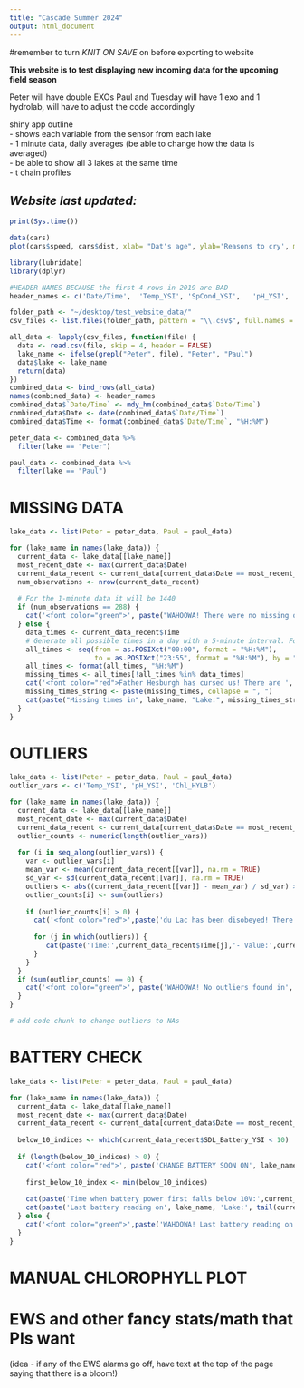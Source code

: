 ```yaml
---
title: "Cascade Summer 2024"
output: html_document
---
```


#remember to turn *KNIT ON SAVE* on before exporting to website

**This website is to test displaying new incoming data for the upcoming field season**

Peter will have double EXOs
Paul and Tuesday will have 1 exo and 1 hydrolab, will have to adjust the code accordingly  


shiny app outline <br>
  - shows each variable from the sensor from each lake <br>
    - 1 minute data, daily averages (be able to change how the data is averaged) <br>
    - be able to show all 3 lakes at the same time<br>
  - t chain profiles<br>


## *Website last updated:*
```r
print(Sys.time())
```


```r
data(cars)
plot(cars$speed, cars$dist, xlab= "Dat's age", ylab='Reasons to cry', main='Test Plot')
```

```r
library(lubridate)
library(dplyr) 
```

```r
#HEADER NAMES BECAUSE the first 4 rows in 2019 are BAD
header_names <- c('Date/Time',	'Temp_YSI',	'SpCond_YSI',	'pH_YSI',	'DO_YSI',	'DOlocalSat_YSI',	'Chl_YSI',	'BGA_YSI',	'SDL_Battery_YSI',	'Time_YSI',	'Date_YSI',	'Cond_YSI',	'pH_mV_YSI',	'DOslSat_YSI',	'Chl_RFU_YSI',	'BGA_RFU_YSI',	'Sonde_Battery_YSI',	'Temp_HYLB',	'SpCond_HYLB',	'pH_HYLB',	'DO_HYLB',	'DOlocalSat_HYLB',	'Chl_HYLB',	'BGA_HYLB',	'SDL_Battery_HYLB',	'Time_HYLB', 'lake')

folder_path <- "~/desktop/test_website_data/"
csv_files <- list.files(folder_path, pattern = "\\.csv$", full.names = TRUE)

all_data <- lapply(csv_files, function(file) {
  data <- read.csv(file, skip = 4, header = FALSE)
  lake_name <- ifelse(grepl("Peter", file), "Peter", "Paul")
  data$lake <- lake_name
  return(data)
})
combined_data <- bind_rows(all_data)
names(combined_data) <- header_names
combined_data$`Date/Time` <- mdy_hm(combined_data$`Date/Time`)
combined_data$Date <- date(combined_data$`Date/Time`)
combined_data$Time <- format(combined_data$`Date/Time`, "%H:%M")

peter_data <- combined_data %>%
  filter(lake == "Peter")

paul_data <- combined_data %>%
  filter(lake == "Paul") 
```



# MISSING DATA
```r
lake_data <- list(Peter = peter_data, Paul = paul_data)

for (lake_name in names(lake_data)) {
  current_data <- lake_data[[lake_name]]
  most_recent_date <- max(current_data$Date)
  current_data_recent <- current_data[current_data$Date == most_recent_date, ]
  num_observations <- nrow(current_data_recent)
  
  # For the 1-minute data it will be 1440
  if (num_observations == 288) {
    cat('<font color="green">', paste("WAHOOWA! There were no missing observations on", most_recent_date, "in", lake_name, "Lake."),'</font>', "<br>")
  } else {
    data_times <- current_data_recent$Time
    # Generate all possible times in a day with a 5-minute interval. For the summer, this will be 1 min
    all_times <- seq(from = as.POSIXct("00:00", format = "%H:%M"),
                     to = as.POSIXct("23:55", format = "%H:%M"), by = "5 min")
    all_times <- format(all_times, "%H:%M")
    missing_times <- all_times[!all_times %in% data_times]
    cat('<font color="red">Father Hesburgh has cursed us! There are ', length(missing_times), ' missing observations on ', format(most_recent_date, "%Y-%m-%d"), ' in ', lake_name,' Lake.</font>', "<br>")
    missing_times_string <- paste(missing_times, collapse = ", ")
    cat(paste("Missing times in", lake_name, "Lake:", missing_times_string), "<br>")
  }
}
```


# OUTLIERS
```r
lake_data <- list(Peter = peter_data, Paul = paul_data)
outlier_vars <- c('Temp_YSI', 'pH_YSI', 'Chl_HYLB')

for (lake_name in names(lake_data)) {
  current_data <- lake_data[[lake_name]]
  most_recent_date <- max(current_data$Date)
  current_data_recent <- current_data[current_data$Date == most_recent_date, ]
  outlier_counts <- numeric(length(outlier_vars))
  
  for (i in seq_along(outlier_vars)) {
    var <- outlier_vars[i]
    mean_var <- mean(current_data_recent[[var]], na.rm = TRUE)
    sd_var <- sd(current_data_recent[[var]], na.rm = TRUE)
    outliers <- abs((current_data_recent[[var]] - mean_var) / sd_var) > 5
    outlier_counts[i] <- sum(outliers)
    
    if (outlier_counts[i] > 0) {
      cat('<font color="red">',paste('du Lac has been disobeyed! There were', outlier_counts[i], 'outliers in', lake_name, 'Lake for', var, 'on', most_recent_date),'</font>', "<br>")
      
      for (j in which(outliers)) {
         cat(paste('Time:',current_data_recent$Time[j],'- Value:',current_data_recent[[var]][j]),"<br>")
      }
    }
  }
  if (sum(outlier_counts) == 0) {
    cat('<font color="green">', paste('WAHOOWA! No outliers found in', lake_name, 'Lake on', most_recent_date),'</font>', "<br>")
  }
}

# add code chunk to change outliers to NAs
```

# BATTERY CHECK
```r
lake_data <- list(Peter = peter_data, Paul = paul_data)

for (lake_name in names(lake_data)) {
  current_data <- lake_data[[lake_name]]
  most_recent_date <- max(current_data$Date)
  current_data_recent <- current_data[current_data$Date == most_recent_date, ]
  
  below_10_indices <- which(current_data_recent$SDL_Battery_YSI < 10)
  
  if (length(below_10_indices) > 0) {
    cat('<font color="red">', paste('CHANGE BATTERY SOON ON', lake_name, 'Lake'),'</font>', "<br>")
    
    first_below_10_index <- min(below_10_indices)
    
    cat(paste('Time when battery power first falls below 10V:',current_data_recent$Time[first_below_10_index], 'on', most_recent_date), "<br>")
    cat(paste('Last battery reading on', lake_name, 'Lake:', tail(current_data_recent$SDL_Battery_YSI, 1),'V on', most_recent_date), "<br>")
  } else {
    cat('<font color="green">',paste('WAHOOWA! Last battery reading on', lake_name, 'Lake:', tail(current_data_recent$SDL_Battery_YSI, 1),'V on', most_recent_date),'</font>', "<br>")
  }
}
```

# MANUAL CHLOROPHYLL PLOT

# EWS and other fancy stats/math that PIs want 
(idea - if any of the EWS alarms go off, have text at the top of the page saying that there is a bloom!)

